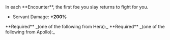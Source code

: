 
<Boon boon={DbBoons.Duos.sunWorshiper}>
In each **Encounter**, the first foe you slay returns to fight for you.

- Servant Damage: **+200%**

</Boon>

<Callout>
  **Required** _(one of the following from Hera):_
  <BoonGrid
    boons={[
      DbBoons.Hera.engagementRing,
      DbBoons.Hera.nexusSprint,
      DbBoons.Hera.bornGain,
    ]}
  />
</Callout>

<Callout>
  **Required** _(one of the following from Apollo):_
  <BoonGrid
    boons={[
      DbBoons.Apollo.solarRing,
      DbBoons.Apollo.blindingSprint,
      DbBoons.Apollo.lucidGain,
    ]}
  />
</Callout>
